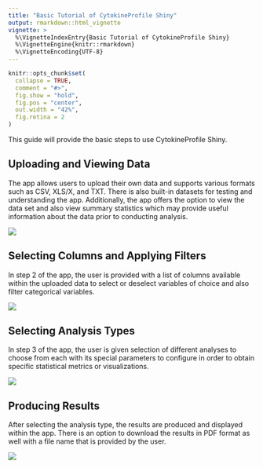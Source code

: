 ```yaml
---
title: "Basic Tutorial of CytokineProfile Shiny"
output: rmarkdown::html_vignette
vignette: >
  %\VignetteIndexEntry{Basic Tutorial of CytokineProfile Shiny}
  %\VignetteEngine{knitr::rmarkdown}
  %\VignetteEncoding{UTF-8}
---
```


```r
knitr::opts_chunk$set(
  collapse = TRUE,
  comment = "#>",
  fig.show = "hold",
  fig.pos = "center",
  out.width = "42%",
  fig.retina = 2
)
```

This guide will provide the basic steps to use CytokineProfile Shiny. 

## Uploading and Viewing Data

The app allows users to upload their own data and supports various formats such as CSV, XLS/X, and TXT. There is also built-in datasets for testing and understanding the app. Additionally, the app offers the option to view the data set and also view summary statistics which may provide useful information about the data prior to conducting analysis.

![](../man/figures/Shiny_Step1.gif)


## Selecting Columns and Applying Filters

In step 2 of the app, the user is provided with a list of columns available within the uploaded data to select or deselect variables of choice and also filter categorical variables.

![](../man/figures/Shiny_Step2.gif)

## Selecting Analysis Types

In step 3 of the app, the user is given selection of different analyses to choose from each with its special parameters to configure in order to obtain specific statistical metrics or visualizations. 

![](../man/figures/Shiny_Step3.gif)

## Producing Results

After selecting the analysis type, the results are produced and displayed within the app. There is an option to download the results in PDF format as well with a file name that is provided by the user.

![](../man/figures/Shiny_Step4.gif)